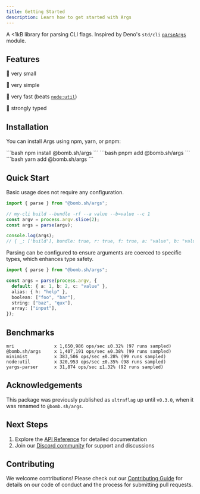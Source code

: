 ```yaml
---
title: Getting Started
description: Learn how to get started with Args
---
```



A &lt;1kB library for parsing CLI flags. Inspired by Deno's `std/cli` [`parseArgs`](https://github.com/denoland/std/blob/main/cli/parse_args.ts) module.

## Features

🤏 very small

🍃 very simple

🏃 very fast (beats [`node:util`](https://nodejs.org/api/util.html#utilparseargsconfig))

🔏 strongly typed

## Installation

You can install Args using npm, yarn, or pnpm:

<Tabs>
    <TabItem label="npm" icon="seti:npm">
        ```bash
        npm install @bomb.sh/args
        ```
    </TabItem>
    <TabItem label="pnpm" icon="pnpm">
        ```bash
        pnpm add @bomb.sh/args
        ```
    </TabItem>
    <TabItem label="Yarn" icon="seti:yarn">
        ```bash
        yarn add @bomb.sh/args
        ```
    </TabItem>
</Tabs>


## Quick Start

Basic usage does not require any configuration.

```ts twoslash
import { parse } from "@bomb.sh/args";

// my-cli build --bundle -rf --a value --b=value --c 1
const argv = process.argv.slice(2);
const args = parse(argv);

console.log(args);
// { _: ['build'], bundle: true, r: true, f: true, a: "value", b: "value", c: 1 }
```

Parsing can be configured to ensure arguments are coerced to specific types, which enhances type safety.

```ts twoslash
import { parse } from "@bomb.sh/args";

const args = parse(process.argv, {
  default: { a: 1, b: 2, c: "value" },
  alias: { h: "help" },
  boolean: ["foo", "bar"],
  string: ["baz", "qux"],
  array: ["input"],
});
```

## Benchmarks

```
mri               x 1,650,986 ops/sec ±0.32% (97 runs sampled)
@bomb.sh/args     x 1,407,191 ops/sec ±0.38% (99 runs sampled)
minimist          x 383,506 ops/sec ±0.28% (99 runs sampled)
node:util         x 320,953 ops/sec ±0.35% (98 runs sampled)
yargs-parser      x 31,874 ops/sec ±1.32% (92 runs sampled)
```

## Acknowledgements

This package was previously published as `ultraflag` up until `v0.3.0`, when it was renamed to `@bomb.sh/args`.

## Next Steps

1. Explore the [API Reference](/docs/args/api) for detailed documentation
2. Join our [Discord community](https://bomb.sh/chat) for support and discussions

## Contributing

We welcome contributions! Please check out our [Contributing Guide](/contributing) for details on our code of conduct and the process for submitting pull requests.
